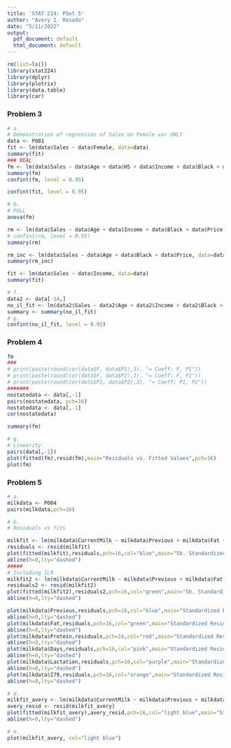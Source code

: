 ```yaml
---
title: 'STAT 224: PSet 5'
author: "Avery I. Rosado"
date: "5/11/2022"
output:
  pdf_document: default
  html_document: default
---
```


```r
rm(list=ls())
library(stat224)
library(dplyr)
library(plotrix)
library(data.table)
library(car)
```

### Problem 3

```r
# a.
# Demonstration of regression of Sales on Female var ONLY
data <- P081
fit <- lm(data$Sales ~ data$Female, data=data)
summary(fit)
### REAL
fm <- lm(data$Sales ~ data$Age + data$HS + data$Income + data$Black + data$Female + data$Price, data=data) 
summary(fm)
confint(fm, level = 0.95)
```

```r
confint(fit, level = 0.95)
```

```r
# b.
# FULL
anova(fm)

```

```r
rm <- lm(data$Sales ~ data$Age + data$Income + data$Black + data$Price, data=data) 
# confint(rm, level = 0.95) 
summary(rm)
```

```r
rm_inc <- lm(data$Sales ~ data$Age + data$Black + data$Price, data=data) 
summary(rm_inc)
```

```r
fit <- lm(data$Sales ~ data$Income, data=data)
summary(fit)
```

```r
# f.
data2 <- data[-14,]
no_il_fit <- lm(data2$Sales ~ data2$Age + data2$Income + data2$Black + data2$Price)
summary <- summary(no_il_fit)
# g. 
confint(no_il_fit, level = 0.95)
```

### Problem 4

```r
fm
###
# print(paste(round(cor(data$F, data$P1),3), "= Coeff: F, P1"))
# print(paste(round(cor(data$F, data$P2),3), "= Coeff: F, P2"))
# print(paste(round(cor(data$P1, data$P2),3), "= Coeff: P1, P2"))
#######
nostatedata <- data[,-1]
pairs(nostatedata, pch=16)
nostatedata <- data[,-1]
cor(nostatedata)
```

```r
summary(fm)
```

```r
# g.
# Linearity
pairs(data[,-1])
plot(fitted(fm),resid(fm),main="Residuals vs. Fitted Values",pch=16)
plot(fm)
```

### Problem 5

```r
# a.
milkdata <- P004
pairs(milkdata,pch=16)
```

```r
# b.
# Residuals vs fits

milkfit <- lm(milkdata$CurrentMilk ~ milkdata$Previous + milkdata$Fat + milkdata$Protein + milkdata$Days + milkdata$Lactation, data=milkdata)
residuals <- resid(milkfit)
plot(fitted(milkfit),residuals,pch=16,col="blue",main="5b. Standardized residuals vs. fitted values",ylab="Residuals",xlab="Fitted Milk Values")
abline(h=0,lty="dashed")
#####
# Including IL9
milkfit2 <- lm(milkdata$CurrentMilk ~ milkdata$Previous + milkdata$Fat + milkdata$Protein + milkdata$Days + milkdata$Lactation + milkdata$I79, data=milkdata)
residuals2 <- resid(milkfit2)
plot(fitted(milkfit2),residuals2,pch=16,col="green",main="5b. Standardized residuals vs. fitted values",ylab="Residuals",xlab="Fitted Milk Values")
abline(h=0,lty="dashed")
```

```r
plot(milkdata$Previous,residuals,pch=16,col="blue",main="Standardized Residuals vs. Previous Var Data (Predictor1)",xlab="Previous (milk production in lbs)",ylab="Residuals")
abline(h=0,lty="dashed")
plot(milkdata$Fat,residuals,pch=16,col="green",main="Standardized Residuals vs. Fat Var Data (Predictor2)",xlab="Fat (%)",ylab="Residuals")
abline(h=0,lty="dashed")
plot(milkdata$Protein,residuals,pch=16,col="red",main="Standardized Residuals vs. Protein Var Data (Predictor3)",xlab="Protein (%)",ylab="Residuals")
abline(h=0,lty="dashed")
plot(milkdata$Days,residuals,pch=16,col="pink",main="Standardized Residuals vs. Days Var Data (Predictor4)",xlab="Days",ylab="Residuals")
abline(h=0,lty="dashed")
plot(milkdata$Lactation,residuals,pch=16,col="purple",main="Standardized Residuals vs. Lactation Var Data (Predictor5)",xlab="Days",ylab="Residuals")
abline(h=0,lty="dashed")
plot(milkdata$I79,residuals,pch=16,col="orange",main="Standardized Residuals vs. I79 Var Data (Predictor6)",xlab="Days",ylab="Residuals")
abline(h=0,lty="dashed")
```

```r
# d.
milkfit_avery <- lm(milkdata$CurrentMilk ~ milkdata$Previous + milkdata$Fat + milkdata$Days, data=milkdata)
avery_resid <- resid(milkfit_avery)
plot(fitted(milkfit_avery),avery_resid,pch=16,col="light blue",main="Standardized residuals vs. fitted values, Refined Model",ylab="Residuals",xlab="Fitted Milk Values")
abline(h=0,lty="dashed")
```

```r
# e.
plot(milkfit_avery, col="light blue")
```


